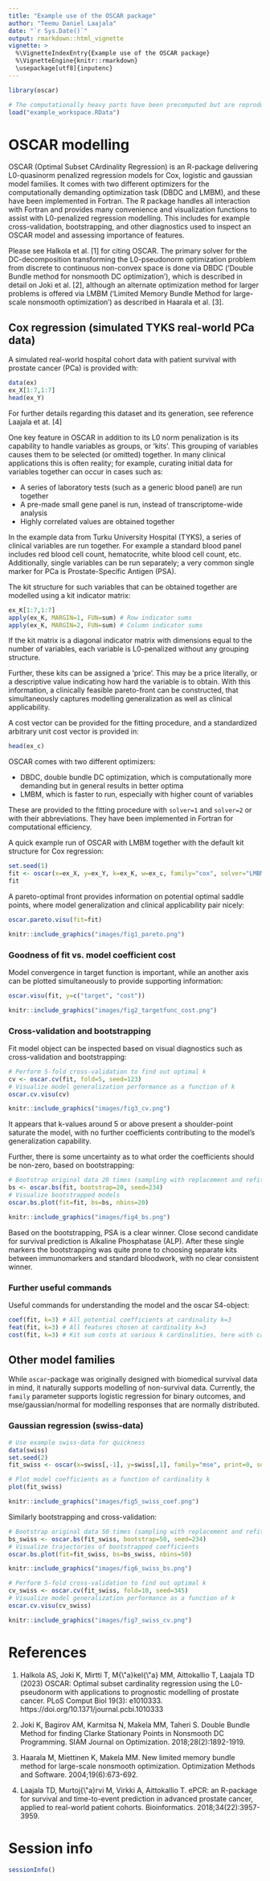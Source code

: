 ```yaml
---
title: "Example use of the OSCAR package"
author: "Teemu Daniel Laajala"
date: "`r Sys.Date()`"
output: rmarkdown::html_vignette
vignette: >
  %\VignetteIndexEntry{Example use of the OSCAR package}
  %\VignetteEngine{knitr::rmarkdown}
  \usepackage[utf8]{inputenc}
---
```


```r
library(oscar)
```

```r
# The computationally heavy parts have been precomputed but are reproducible with the presented code
load("example_workspace.RData")
```

# OSCAR modelling

OSCAR (Optimal Subset CArdinality Regression) is an R-package delivering L0-quasinorm penalized regression models for Cox, logistic and gaussian model families. 
It comes with two different optimizers for the computationally demanding optimization task (DBDC and LMBM), and these have been implemented in Fortran.
The R package handles all interaction with Fortran and provides many convenience and visualization functions to assist with L0-penalized regression modelling.
This includes for example cross-validation, bootstrapping, and other diagnostics used to inspect an OSCAR model and assessing importance of features.

Please see Halkola et al. [1] for citing OSCAR. The primary solver for the DC-decomposition transforming the L0-pseudonorm optimization problem from discrete to continuous non-convex space is done via DBDC ('Double Bundle method for nonsmooth DC optimization'), which is described in detail on Joki et al. [2], although an alternate optimization method for larger problems is offered via LMBM ('Limited Memory Bundle Method for large-scale nonsmooth optimization') as described in Haarala et al. [3].

## Cox regression (simulated TYKS real-world PCa data)

A simulated real-world hospital cohort data with patient survival with prostate cancer (PCa) is provided with:
```r
data(ex)
ex_X[1:7,1:7]
head(ex_Y)
```

For further details regarding this dataset and its generation, see reference Laajala et at. [4]

One key feature in OSCAR in addition to its L0 norm penalization is its capability to handle variables as groups, or 'kits'. This grouping of variables causes them to be selected (or omitted) together.
In many clinical applications this is often reality; for example, curating initial data for variables together can occur in cases such as:

* A series of laboratory tests (such as a generic blood panel) are run together
* A pre-made small gene panel is run, instead of transcriptome-wide analysis
* Highly correlated values are obtained together

In the example data from Turku University Hospital (TYKS), a series of clinical variables are run together. 
For example a standard blood panel includes red blood cell count, hematocrite, white blood cell count, etc. 
Additionally, single variables can be run separately; a very common single marker for PCa is Prostate-Specific Antigen (PSA).

The kit structure for such variables that can be obtained together are modelled using a kit indicator matrix:
```r
ex_K[1:7,1:7]
apply(ex_K, MARGIN=1, FUN=sum) # Row indicator sums
apply(ex_K, MARGIN=2, FUN=sum) # Column indicator sums
```

If the kit matrix is a diagonal indicator matrix with dimensions equal to the number of variables, each variable is L0-penalized without any grouping structure.

Further, these kits can be assigned a 'price'. This may be a price literally, or a descriptive value indicating how hard the variable is to obtain. 
With this information, a clinically feasible pareto-front can be constructed, that simultaneously captures modelling generalization as well as clinical applicability.

A cost vector can be provided for the fitting procedure, and a standardized arbitrary unit cost vector is provided in:

```r
head(ex_c)
```

OSCAR comes with two different optimizers: 

* DBDC, double bundle DC optimization, which is computationally more demanding but in general results in better optima
* LMBM, which is faster to run, especially with higher count of variables

These are provided to the fitting procedure with ```solver=1``` and ```solver=2``` or with their abbreviations. They have been implemented in Fortran for computational efficiency.

A quick example run of OSCAR with LMBM together with the default kit structure for Cox regression:

```r
set.seed(1)
fit <- oscar(x=ex_X, y=ex_Y, k=ex_K, w=ex_c, family="cox", solver="LMBM")
fit
```

A pareto-optimal front provides information on potential optimal saddle points, where model generalization and clinical applicability pair nicely:

```r
oscar.pareto.visu(fit=fit)
```

```r
knitr::include_graphics("images/fig1_pareto.png")
```

### Goodness of fit vs. model coefficient cost

Model convergence in target function is important, while an another axis can be plotted simultaneously to provide supporting information:

```r
oscar.visu(fit, y=c("target", "cost"))
```

```r
knitr::include_graphics("images/fig2_targetfunc_cost.png")
```

### Cross-validation and bootstrapping

Fit model object can be inspected based on visual diagnostics such as cross-validation and bootstrapping:

```r
# Perform 5-fold cross-validation to find out optimal k
cv <- oscar.cv(fit, fold=5, seed=123)
# Visualize model generalization performance as a function of k
oscar.cv.visu(cv)
```

```r
knitr::include_graphics("images/fig3_cv.png")
```

It appears that k-values around 5 or above present a shoulder-point saturate the model, with no further coefficients contributing to the model's generalization capability. 

Further, there is some uncertainty as to what order the coefficients should be non-zero, based on bootstrapping:

```r
# Bootstrap original data 20 times (sampling with replacement and refitting)
bs <- oscar.bs(fit, bootstrap=20, seed=234)
# Visualize bootstrapped models
oscar.bs.plot(fit=fit, bs=bs, nbins=20)
```

```r
knitr::include_graphics("images/fig4_bs.png")
```

Based on the bootstrapping, PSA is a clear winner. Close second candidate for survival prediction is Alkaline Phosphatase (ALP). 
After these single markers the bootstrapping was quite prone to choosing separate kits between immunomarkers and standard bloodwork, with no clear consistent winner.

### Further useful commands

Useful commands for understanding the model and the oscar S4-object:

```r

coef(fit, k=3) # All potential coefficients at cardinality k=3
feat(fit, k=3) # All features chosen at cardinality k=3
cost(fit, k=3) # Kit sum costs at various k cardinalities, here with cardinality k=3

```

## Other model families

While ```oscar```-package was originally designed with biomedical survival data in mind, it naturally supports modelling of non-survival data. Currently, the ```family``` parameter supports logistic regression for binary outcomes, and mse/gaussian/normal for modelling responses that are normally distributed.

### Gaussian regression (swiss-data)

```r
# Use example swiss-data for quickness
data(swiss)
set.seed(2)
fit_swiss <- oscar(x=swiss[,-1], y=swiss[,1], family="mse", print=0, solver=2)

# Plot model coefficients as a function of cardinality k
plot(fit_swiss) 
```

```r
knitr::include_graphics("images/fig5_swiss_coef.png")
```

Similarly bootstrapping and cross-validation:

```r
# Bootstrap original data 50 times (sampling with replacement and refitting)
bs_swiss <- oscar.bs(fit_swiss, bootstrap=50, seed=234)
# Visualize trajectories of bootstrapped coefficients
oscar.bs.plot(fit=fit_swiss, bs=bs_swiss, nbins=50)
```

```r
knitr::include_graphics("images/fig6_swiss_bs.png")
```

```r
# Perform 5-fold cross-validation to find out optimal k
cv_swiss <- oscar.cv(fit_swiss, fold=10, seed=345)
# Visualize model generalization performance as a function of k
oscar.cv.visu(cv_swiss)
```

```r
knitr::include_graphics("images/fig7_swiss_cv.png")
```


# References

1. Halkola AS, Joki K, Mirtti T, M{\\\"a}kel{\\\"a} MM, Aittokallio T, Laajala TD (2023) OSCAR: Optimal subset cardinality regression using the L0-pseudonorm with applications to prognostic modelling of prostate cancer. PLoS Comput Biol 19(3): e1010333. https://doi.org/10.1371/journal.pcbi.1010333

2. Joki K, Bagirov AM, Karmitsa N, Makela MM, Taheri S. Double Bundle Method for finding Clarke Stationary Points in Nonsmooth DC Programming. SIAM Journal on Optimization. 2018;28(2):1892-1919. \doi{10.1137/16M1115733}

3. Haarala M, Miettinen K, Makela MM. New limited memory bundle method for large-scale nonsmooth optimization. Optimization Methods and Software. 2004;19(6):673-692. \doi{10.1080/10556780410001689225}

4. Laajala TD, Murtoj{\\\"a}rvi M, Virkki A, Aittokallio T. ePCR: an R-package for survival and time-to-event prediction in advanced prostate cancer, applied to real-world patient cohorts. Bioinformatics. 2018;34(22):3957-3959. \doi{10.1093/bioinformatics/bty477}

# Session info
```r
sessionInfo()
```
